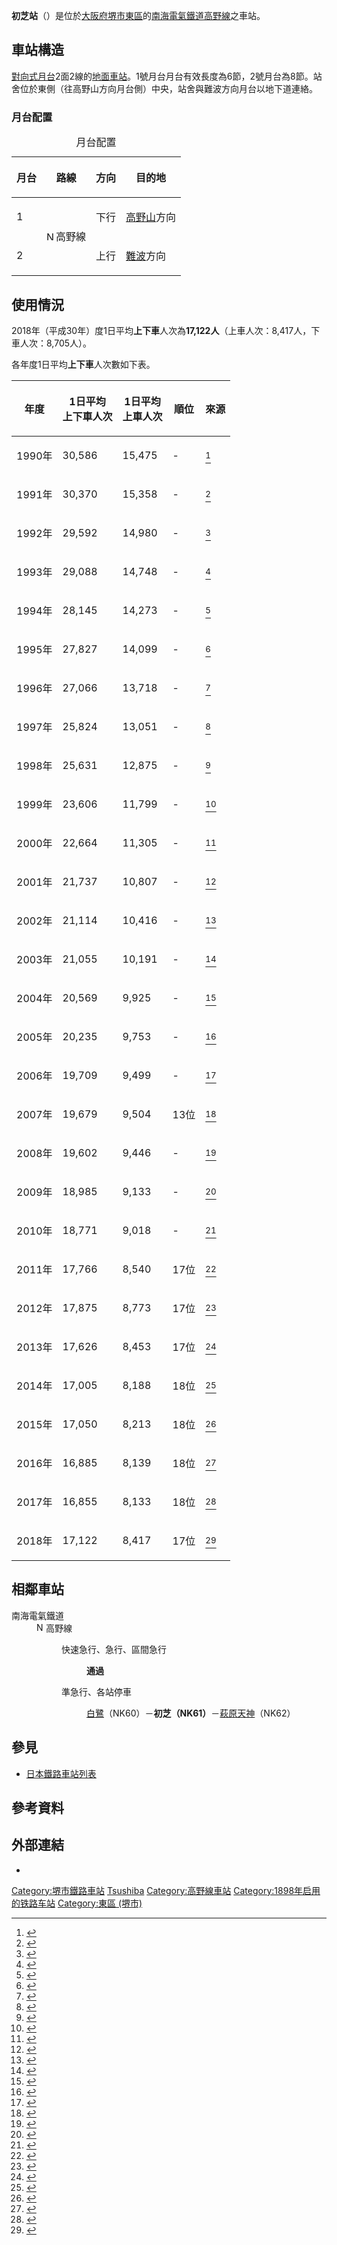 {{noteTA
|T=zh-tw:初芝車站;zh-hk:初芝站; zh-cn:初芝站;
|1=zh-tw:初芝車站;zh-hk:初芝站; zh-cn:初芝站;
}}
{{日本車站資訊
|公司色       = #fe4d11
|文字色     = 
|站名       = 初芝站*
|圖片       = <!-- 檔案不存在 061023 1608~0001.jpg -->
|pxl        = 240px
|圖片說明   = 閘口附近
|日文原名   = 初芝
|平假名   = はつしば
|羅馬拼音   = Hatsushiba
|電報略號   = シバ
|所在地     = {{JPN}}[[大阪府|大阪府]][[堺市|堺市]][[東區_(堺市)|東區]]{{link-ja|日置莊西町|日置荘西町}}二丁1番4號
|車站構造     = [[地面車站|地面車站]]
|月台配置     = 對向式 2面2線
|啟用年月日 = 1898年（[[明治|明治]]31年）1月30日
|廢站年月日 = 
|乘客人數   = 
|上下車人次   = 17,005
|統計年度   = 2014年
|轉車       = 
|備註       = *原稱「西村站」，1935年改為現稱。
|adjacent = {{Adjacent stations|system=南海電氣鐵道|line=高野線|left=白鷺|right=萩原天神|note-left=NK60<br />1.5km|note-mid={{南海泉北車站編號|NK|61}}<br />距離[[汐見橋站|汐見橋]]16.6km|note-right=NK62<br />0.9km}}
}}
'''初芝站'''（{{jpn|j=初芝駅|hg=はつしばえき|rm=Hatsushiba eki|f=y}}）是位於[[大阪府|大阪府]][[堺市|堺市]][[東區_(堺市)|東區]]的[[南海電氣鐵道|南海電氣鐵道]][[高野線|高野線]]之車站。

==車站構造==
[[對向式月台|對向式月台]]2面2線的[[地面車站|地面車站]]。1號月台月台有效長度為6節，2號月台為8節。站舍位於東側（往高野山方向月台側）中央，站舍與難波方向月台以地下道連絡。
===月台配置===
{| class=wikitable
|+ 月台配置
|-
!月台!!路線!!方向!!目的地
|-
! 1
| rowspan=2 | [[File:Nankai_koya_line_symbol.svg|15px]]高野線
| 下行
| [[高野山站|高野山]]方向
|-
! 2
| 上行
| [[難波站_(南海)|難波]]方向
|}
== 使用情況 ==
2018年（平成30年）度1日平均'''上下車'''人次為'''17,122人'''（上車人次：8,417人，下車人次：8,705人）。

各年度1日平均'''上下車'''人次數如下表。
{| class="wikitable" style="text-align:right;"
|-
! 年度 !! 1日平均<br/>上下車人次 !! 1日平均<br/>上車人次 !! 順位 !! 來源
|-
| 1990年 || 30,586 || 15,475 || -
|<ref>{{PDFlink|[http://www.pref.osaka.jp/attach/3355/00088143/tn1991n110.pdf 大阪府統計年鑑（平成3年）]}}</ref>
|-
| 1991年 || 30,370 || 15,358 || -
|<ref>{{PDFlink|[http://www.pref.osaka.jp/attach/3355/00088083/tn1992n110.pdf 大阪府統計年鑑（平成4年）]}}</ref>
|-
| 1992年 || 29,592 || 14,980 || -
|<ref>{{PDFlink|[http://www.pref.osaka.jp/attach/3355/00085641/tn1993n110.pdf 大阪府統計年鑑（平成5年）]}}</ref>
|-
| 1993年 || 29,088 || 14,748 || -
|<ref>{{PDFlink|[http://www.pref.osaka.jp/attach/3355/00085625/tn1994n110.pdf 大阪府統計年鑑（平成6年）]}}</ref>
|-
| 1994年 || 28,145 || 14,273 || -
|<ref>{{PDFlink|[http://www.pref.osaka.jp/attach/3355/00085578/tn1995n110.pdf 大阪府統計年鑑（平成7年）]}}</ref>
|-
| 1995年 || 27,827|| 14,099 || -
|<ref>{{PDFlink|[http://www.pref.osaka.jp/attach/3355/00085307/tn1996n110.pdf 大阪府統計年鑑（平成8年）]}}</ref>
|-
| 1996年 || 27,066 || 13,718 || -
|<ref>{{PDFlink|[http://www.pref.osaka.jp/attach/3355/00084805/tn1997n110.pdf 大阪府統計年鑑（平成9年）]}}</ref>
|-
| 1997年 || 25,824 || 13,051 || -
|<ref>{{PDFlink|[http://www.pref.osaka.jp/attach/3355/00084997/tn1998n110.pdf 大阪府統計年鑑（平成10年）]}}</ref>
|-
| 1998年 || 25,631 || 12,875 || -
|<ref>{{PDFlink|[http://www.pref.osaka.jp/attach/3355/00085083/tn1999n110.pdf 大阪府統計年鑑（平成11年）]}}</ref>
|-
| 1999年 || 23,606 || 11,799 || -
|<ref>{{PDFlink|[http://www.pref.osaka.jp/attach/3355/00085215/tn2000n110.pdf 大阪府統計年鑑（平成12年）]}}</ref>
|-
| 2000年 || 22,664 || 11,305 || -
|<ref>{{PDFlink|[http://www.pref.osaka.jp/attach/3355/00076905/tn01n110.pdf 大阪府統計年鑑（平成13年）]}}</ref>
|-
| 2001年 || 21,737 || 10,807 || -
|<ref>{{PDFlink|[http://www.pref.osaka.jp/attach/3355/00076904/tn02n110.pdf 大阪府統計年鑑（平成14年）]}}</ref>
|-
| 2002年 || 21,114 || 10,416 || -
|<ref>{{PDFlink|[http://www.pref.osaka.jp/attach/3355/00076903/tn03n110.pdf 大阪府統計年鑑（平成15年）]}}</ref>
|-
| 2003年 || 21,055 || 10,191 || -
|<ref>{{PDFlink|[http://www.pref.osaka.jp/attach/3355/00076902/tn04n110.pdf 大阪府統計年鑑（平成16年）]}}</ref>
|-
| 2004年 || 20,569 || 9,925 || -
|<ref>{{PDFlink|[http://www.pref.osaka.jp/attach/3355/00076901/tn05n110.pdf 大阪府統計年鑑（平成17年）]}}</ref>
|-
| 2005年 || 20,235 || 9,753 || -
|<ref>{{PDFlink|[http://www.pref.osaka.jp/attach/3355/00076900/tn06n110.pdf 大阪府統計年鑑（平成18年）]}}</ref>
|-
| 2006年 || 19,709 || 9,499 || -
|<ref>{{PDFlink|[http://www.pref.osaka.jp/attach/3355/00074421/tn07n090.pdf 大阪府統計年鑑（平成19年）]}}</ref>
|-
| 2007年 || 19,679 || 9,504 || 13位
|<ref>{{PDFlink|[http://www.pref.osaka.jp/attach/3355/00074418/tn08n090.pdf 大阪府統計年鑑（平成20年）]}}</ref>
|-
| 2008年 || 19,602 || 9,446 || -
|<ref>{{PDFlink|[http://www.pref.osaka.jp/attach/3355/00064556/tn09n090.pdf 大阪府統計年鑑（平成21年）]}}</ref>
|-
| 2009年 || 18,985 || 9,133 || -
|<ref>{{PDFlink|[http://www.pref.osaka.jp/attach/3355/00071058/tn10n090.pdf 大阪府統計年鑑（平成22年）]}}</ref>
|-
| 2010年 || 18,771 || 9,018 || -
|<ref>{{PDFlink|[http://www.pref.osaka.jp/attach/3355/00093411/tn2011n090.pdf 大阪府統計年鑑（平成23年）]}}</ref>
|-
| 2011年 || 17,766 || 8,540 || 17位
|<ref>{{PDFlink|[http://www.pref.osaka.jp/attach/3355/00121073/tn2012n090.pdf 大阪府統計年鑑（平成24年）]}}</ref>
|-
| 2012年 || 17,875 || 8,773 || 17位
|<ref>{{PDFlink|[http://www.pref.osaka.lg.jp/attach/3355/00144873/tn2013n09.pdf 大阪府統計年鑑（平成25年）]}}</ref>
|-
| 2013年 || 17,626 || 8,453 || 17位
|<ref>{{PDFlink|[http://www.pref.osaka.lg.jp/attach/3355/00180638/tn2014n09.pdf 大阪府統計年鑑（平成26年）]}}</ref>
|-
| 2014年 || 17,005 || 8,188 || 18位
|<ref>{{PDFlink|[http://www.pref.osaka.lg.jp/attach/3355/00211004/tn2015n09.pdf 大阪府統計年鑑（平成27年）]}}</ref>
|-
| 2015年 || 17,050 || 8,213 || 18位
|<ref>{{PDFlink|[http://www.pref.osaka.lg.jp/attach/3355/00242803/tn2016n09.pdf 大阪府統計年鑑（平成28年）]}}</ref>
|-
| 2016年 || 16,885 || 8,139 || 18位
|<ref>{{PDFlink|[http://www.pref.osaka.lg.jp/attach/3355/00281833/9-all.pdf 大阪府統計年鑑（平成29年）]}}</ref>
|-
| 2017年 || 16,855 || 8,133 || 18位
|<ref>{{PDFlink|[http://www.pref.osaka.lg.jp/attach/3355/00319513/n2018-09_all.pdf 大阪府統計年鑑（平成30年）]}}</ref>
|-
| 2018年 || 17,122 || 8,417 || 17位
|<ref>{{PDFlink|[http://www.pref.osaka.lg.jp/attach/3355/00357824/n2019-09.pdf 大阪府統計年鑑（令和元年）]}}</ref>
|}

== 相鄰車站 ==
; 南海電氣鐵道
:  [[File:Nankai_koya_line_symbol.svg|15px]]高野線
:: {{Color|orangered|■}}快速急行、{{Color|orangered|■}}急行、{{Color|#009933|■}}區間急行
::: '''通過'''
:: {{Color|royalblue|■}}準急行、{{Color|gray|■}}各站停車
::: [[白鷺站|白鷺]]（NK60）－'''初芝（NK61）'''－[[萩原天神站|萩原天神]]（NK62）

== 參見 ==
* [[日本鐵路車站列表|日本鐵路車站列表]]
== 參考資料 ==
{{Reflist}}
== 外部連結 ==
* {{外部連結/南海電氣鐵道車站|hatsushiba|初芝}}
{{南海高野線}}

{{DEFAULTSORT:Hatsushiba}}
[[Category:堺市鐵路車站|Category:堺市鐵路車站]]
[[Category:日本鐵路車站_Ha|Tsushiba]]
[[Category:高野線車站|Category:高野線車站]]
[[Category:1898年启用的铁路车站|Category:1898年启用的铁路车站]]
[[Category:東區_(堺市)|Category:東區 (堺市)]]
